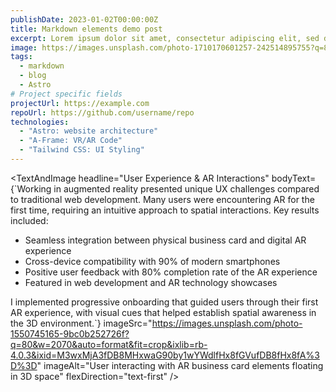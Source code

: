 ```yaml
---
publishDate: 2023-01-02T00:00:00Z
title: Markdown elements demo post
excerpt: Lorem ipsum dolor sit amet, consectetur adipiscing elit, sed do eiusmod tempor incididunt ut labore et dolore magna aliqua. Ut enim ad minim veniam, quis nostrud exercitation ullamco laboris nisi ut aliquip ex ea commodo consequat. Duis aute irure dolor in reprehenderit in voluptate velit esse cillum dolore eu fugiat nulla pariatur. Excepteur sint occaecat cupidatat non proident, sunt in culpa qui officia deserunt mollit anim id est laborum.
image: https://images.unsplash.com/photo-1710170601257-242514895755?q=80&w=2832&auto=format&fit=crop
tags:
  - markdown
  - blog
  - Astro
# Project specific fields
projectUrl: https://example.com
repoUrl: https://github.com/username/repo
technologies: 
  - "Astro: website architecture"
  - "A-Frame: VR/AR Code"
  - "Tailwind CSS: UI Styling"
---
```




<TextAndImage
  headline="Project Overview"
  bodyText='An interactive augmented reality business card that transforms a traditional paper card into a 3D immersive experience, showcasing my portfolio, skills, and contact information in an engaging spatial interface.'
  imageSrc="https://images.unsplash.com/photo-1562408590-e32931084e23?q=80&w=2070&auto=format&fit=crop&ixlib=rb-4.0.3&ixid=M3wxMjA3fDB8MHxwaG90by1wYWdlfHx8fGVufDB8fHx8fA%3D%3D"
  imageAlt="AR Business Card being scanned by a smartphone showing 3D elements"
  flexDirection="text-first"
/>


<TextAndImage
  headline="Technical Architecture"
  bodyText="The application was built on two primary technologies: A-Frame for handling the VR/AR functionality and Astro as the framework for the overall project architecture. A-Frame provided the entity-component system needed for creating interactive 3D elements, while Astro's partial hydration approach was perfect for delivering the AR experience with minimal JavaScript overhead. This combination allowed for efficient content delivery, with heavy 3D assets loaded only when needed during the AR experience."
  imageSrc="https://images.unsplash.com/photo-1518770660439-4636190af475?q=80&w=2070&auto=format&fit=crop&ixlib=rb-4.0.3&ixid=M3wxMjA3fDB8MHxwaG90by1wYWdlfHx8fGVufDB8fHx8fA%3D%3D"
  imageAlt="Technical diagram showing A-Frame and Astro integration for AR functionality"
  flexDirection="image-first"
/>

<TextAndImage
  headline="User Experience & AR Interactions"
  bodyText={`Working in augmented reality presented unique UX challenges compared to traditional web development. Many users were encountering AR for the first time, requiring an intuitive approach to spatial interactions. Key results included:
  <ul class="customList my-4">
    <li>Seamless integration between physical business card and digital AR experience</li>
    <li>Cross-device compatibility with 90% of modern smartphones</li>
    <li>Positive user feedback with 80% completion rate of the AR experience</li>
    <li>Featured in web development and AR technology showcases</li>
  </ul>
  
  I implemented progressive onboarding that guided users through their first AR experience, with visual cues that helped establish spatial awareness in the 3D environment.`}
  imageSrc="https://images.unsplash.com/photo-1550745165-9bc0b252726f?q=80&w=2070&auto=format&fit=crop&ixlib=rb-4.0.3&ixid=M3wxMjA3fDB8MHxwaG90by1wYWdlfHx8fGVufDB8fHx8fA%3D%3D"
  imageAlt="User interacting with AR business card elements floating in 3D space"
  flexDirection="text-first"
/>

